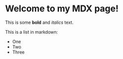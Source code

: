 # Welcome to my MDX page!

This is some **bold** and _italics_ text.

This is a list in markdown:

-   One
-   Two
-   Three

